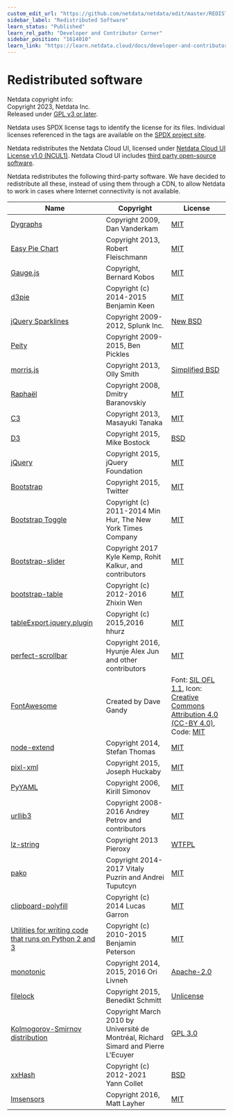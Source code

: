 ```yaml
---
custom_edit_url: "https://github.com/netdata/netdata/edit/master/REDISTRIBUTED.md"
sidebar_label: "Redistributed Software"
learn_status: "Published"
learn_rel_path: "Developer and Contributor Corner"
sidebar_position: "1614010"
learn_link: "https://learn.netdata.cloud/docs/developer-and-contributor-corner/redistributed-software"
---
```


# Redistributed software

Netdata copyright info:<br/>
Copyright 2023, Netdata Inc.<br/>
Released under [GPL v3 or later](https://raw.githubusercontent.com/netdata/netdata/master/LICENSE).

Netdata uses SPDX license tags to identify the license for its files.
Individual licenses referenced in the tags are available on the [SPDX project site](http://spdx.org/licenses/).

Netdata redistributes the Netdata Cloud UI, licensed under [Netdata Cloud UI License v1.0 (NCUL1)](https://app.netdata.cloud/LICENSE.txt). Netdata Cloud UI includes [third party open-source software](https://raw.githubusercontent.com/netdata/netdata/master/src/web/gui/v2/3D_PARTY_LICENSES.txt).

Netdata redistributes the following third-party software.
We have decided to redistribute all these, instead of using them
through a CDN, to allow Netdata to work in cases where Internet
connectivity is not available.


| Name                                                                                                                                                                                     | Copyright                                                                          | License                                                                                                                                                                                                           |
|------------------------------------------------------------------------------------------------------------------------------------------------------------------------------------------|------------------------------------------------------------------------------------|-------------------------------------------------------------------------------------------------------------------------------------------------------------------------------------------------------------------|
| [Dygraphs](http://dygraphs.com/)                                                                                                                                                         | Copyright 2009, Dan Vanderkam                                                      | [MIT](http://dygraphs.com/legal.html)                                                                                                                                                                             |
| [Easy Pie Chart](https://rendro.github.io/easy-pie-chart/)                                                                                                                               | Copyright 2013, Robert Fleischmann                                                 | [MIT](https://github.com/rendro/easy-pie-chart/blob/master/LICENSE)                                                                                                                                               |
| [Gauge.js](http://bernii.github.io/gauge.js/)                                                                                                                                            | Copyright, Bernard Kobos                                                           | [MIT](https://github.com/getgauge/gauge-js/blob/master/LICENSE)                                                                                                                                                   |
| [d3pie](https://github.com/benkeen/d3pie)                                                                                                                                                | Copyright (c) 2014-2015 Benjamin Keen                                              | [MIT](https://github.com/benkeen/d3pie/blob/master/LICENSE)                                                                                                                                                       |
| [jQuery Sparklines](http://omnipotent.net/jquery.sparkline/)                                                                                                                             | Copyright 2009-2012, Splunk Inc.                                                   | [New BSD](http://opensource.org/licenses/BSD-3-Clause)                                                                                                                                                            |
| [Peity](http://benpickles.github.io/peity/)                                                                                                                                              | Copyright 2009-2015, Ben Pickles                                                   | [MIT](https://github.com/benpickles/peity/blob/master/LICENCE)                                                                                                                                                    |
| [morris.js](http://morrisjs.github.io/morris.js/)                                                                                                                                        | Copyright 2013, Olly Smith                                                         | [Simplified BSD](http://morrisjs.github.io/morris.js/)                                                                                                                                                            |
| [Raphaël](http://dmitrybaranovskiy.github.io/raphael/)                                                                                                                                   | Copyright 2008, Dmitry Baranovskiy                                                 | [MIT](http://dmitrybaranovskiy.github.io/raphael/license.html)                                                                                                                                                    |
| [C3](http://c3js.org/)                                                                                                                                                                   | Copyright 2013, Masayuki Tanaka                                                    | [MIT](https://github.com/masayuki0812/c3/blob/master/LICENSE)                                                                                                                                                     |
| [D3](http://d3js.org/)                                                                                                                                                                   | Copyright 2015, Mike Bostock                                                       | [BSD](http://opensource.org/licenses/BSD-3-Clause)                                                                                                                                                                |
| [jQuery](https://jquery.org/)                                                                                                                                                            | Copyright 2015, jQuery Foundation                                                  | [MIT](https://jquery.org/license/)                                                                                                                                                                                |
| [Bootstrap](http://getbootstrap.com/getting-started/)                                                                                                                                    | Copyright 2015, Twitter                                                            | [MIT](https://github.com/twbs/bootstrap/blob/v4-dev/LICENSE)                                                                                                                                                      |
| [Bootstrap Toggle](http://www.bootstraptoggle.com/)                                                                                                                                      | Copyright (c) 2011-2014 Min Hur, The New York Times Company                        | [MIT](https://github.com/minhur/bootstrap-toggle/blob/master/LICENSE)                                                                                                                                             |
| [Bootstrap-slider](http://seiyria.com/bootstrap-slider/)                                                                                                                                 | Copyright 2017 Kyle Kemp, Rohit Kalkur, and contributors                           | [MIT](https://github.com/seiyria/bootstrap-slider/blob/master/LICENSE.md)                                                                                                                                         |
| [bootstrap-table](http://bootstrap-table.wenzhixin.net.cn/)                                                                                                                              | Copyright (c) 2012-2016 Zhixin Wen                                                 | [MIT](https://github.com/wenzhixin/bootstrap-table/blob/master/LICENSE)                                                                                                                                           |
| [tableExport.jquery.plugin](https://github.com/hhurz/tableExport.jquery.plugin)                                                                                                          | Copyright (c) 2015,2016 hhurz                                                      | [MIT](https://github.com/hhurz/tableExport.jquery.plugin/blob/master/LICENSE)                                                                                                                                     |
| [perfect-scrollbar](https://jamesflorentino.github.io/nanoScrollerJS/)                                                                                                                   | Copyright 2016, Hyunje Alex Jun and other contributors                             | [MIT](https://github.com/noraesae/perfect-scrollbar/blob/master/LICENSE)                                                                                                                                          |
| [FontAwesome](https://github.com/FortAwesome/Font-Awesome)                                                                                                                               | Created by Dave Gandy                                                              | Font: [SIL OFL 1.1](http://scripts.sil.org/OFL), Icon: [Creative Commons Attribution 4.0 (CC-BY 4.0)](https://creativecommons.org/licenses/by/4.0/), Code: [MIT](http://opensource.org/licenses/mit-license.html) |
| [node-extend](https://github.com/justmoon/node-extend)                                                                                                                                   | Copyright 2014, Stefan Thomas                                                      | [MIT](https://github.com/justmoon/node-extend/blob/master/LICENSE)                                                                                                                                                |
| [pixl-xml](https://github.com/jhuckaby/pixl-xml)                                                                                                                                         | Copyright 2015, Joseph Huckaby                                                     | [MIT](https://github.com/jhuckaby/pixl-xml#license)                                                                                                                                                               |
| [PyYAML](https://pypi.org/project/PyYAML/)                                                                                                                                               | Copyright 2006, Kirill Simonov                                                     | [MIT](https://github.com/yaml/pyyaml/blob/master/LICENSE)                                                                                                                                                         |
| [urllib3](https://github.com/shazow/urllib3)                                                                                                                                             | Copyright 2008-2016 Andrey Petrov and contributors                                 | [MIT](https://github.com/shazow/urllib3/blob/master/LICENSE.txt)                                                                                                                                                  |
| [lz-string](http://pieroxy.net/blog/pages/lz-string/index.html)                                                                                                                          | Copyright 2013 Pieroxy                                                             | [WTFPL](http://pieroxy.net/blog/pages/lz-string/index.html#inline_menu_10)                                                                                                                                        |
| [pako](http://nodeca.github.io/pako/)                                                                                                                                                    | Copyright 2014-2017 Vitaly Puzrin and Andrei Tuputcyn                              | [MIT](https://github.com/nodeca/pako/blob/master/LICENSE)                                                                                                                                                         |
| [clipboard-polyfill](https://github.com/lgarron/clipboard-polyfill)                                                                                                                      | Copyright (c) 2014 Lucas Garron                                                    | [MIT](https://github.com/lgarron/clipboard-polyfill/blob/master/LICENSE.md)                                                                                                                                       |
| [Utilities for writing code that runs on Python 2 and 3](https://raw.githubusercontent.com/netdata/netdata/master/src/collectors/python.d.plugin/python_modules/urllib3/packages/six.py) | Copyright (c) 2010-2015 Benjamin Peterson                                          | [MIT](https://github.com/benjaminp/six/blob/master/LICENSE)                                                                                                                                                       |
| [monotonic](https://github.com/atdt/monotonic)                                                                                                                                           | Copyright 2014, 2015, 2016 Ori Livneh                                              | [Apache-2.0](http://www.apache.org/licenses/LICENSE-2.0)                                                                                                                                                          |
| [filelock](https://github.com/benediktschmitt/py-filelock)                                                                                                                               | Copyright 2015, Benedikt Schmitt                                                   | [Unlicense](https://unlicense.org/)                                                                                                                                                                               |
| [Kolmogorov-Smirnov distribution](http://simul.iro.umontreal.ca/ksdir/)                                                                                                                  | Copyright March 2010 by Université de Montréal, Richard Simard and Pierre L'Ecuyer | [GPL 3.0](https://www.gnu.org/licenses/gpl-3.0.en.html)                                                                                                                                                           |
| [xxHash](https://github.com/Cyan4973/xxHash)                                                                                                                                             | Copyright (c) 2012-2021 Yann Collet                                                | [BSD](https://github.com/Cyan4973/xxHash/blob/dev/LICENSE)                                                                                                                                                        |
| [lmsensors](https://github.com/mdlayher/lmsensors)                                                                                                                                       | Copyright 2016, Matt Layher                                                        | [MIT](https://github.com/mdlayher/lmsensors/blob/master/LICENSE.md)                                                                                                                                               |
